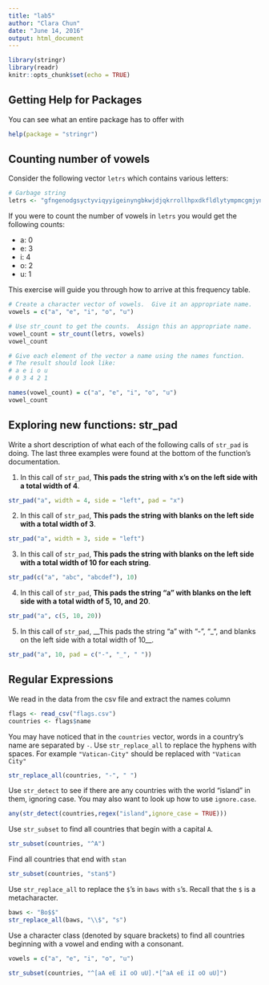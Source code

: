 ```yaml
---
title: "lab5"
author: "Clara Chun"
date: "June 14, 2016"
output: html_document
---
```


```r
library(stringr)
library(readr)
knitr::opts_chunk$set(echo = TRUE)
```

## Getting Help for Packages

You can see what an entire package has to offer with
```r
help(package = "stringr")
```


## Counting number of vowels

Consider the following vector `letrs` which contains various letters:
```r
# Garbage string
letrs <- "gfngenodgsyctyviqyyigeinyngbkwjdjqkrrollhpxdkfldlytympmcgmjynihusebtq"
```

If you were to count the number of vowels in `letrs` you would get the following counts:

- a: 0
- e: 3
- i: 4
- o: 2
- u: 1

This exercise will guide you through how to arrive at this frequency table.

```r
# Create a character vector of vowels.  Give it an appropriate name.
vowels = c("a", "e", "i", "o", "u")

# Use str_count to get the counts.  Assign this an appropriate name.
vowel_count = str_count(letrs, vowels)
vowel_count

# Give each element of the vector a name using the names function.
# The result should look like:
# a e i o u
# 0 3 4 2 1

names(vowel_count) = c("a", "e", "i", "o", "u")
vowel_count

```

## Exploring new functions: str_pad
Write a short description of what each of the following calls of `str_pad` is doing.  The last three examples were found at the bottom of the function's documentation.

1. In this call of `str_pad`, __This pads the string with x's on the left side with a total width of 4__.
```r
str_pad("a", width = 4, side = "left", pad = "x")
```

2. In this call of `str_pad`, __This pads the string with blanks on the left side with a total width of 3__.
```r
str_pad("a", width = 3, side = "left")
```

3. In this call of `str_pad`, __This pads the string with blanks on the left side with a total width of 10 for each string__.
```r
str_pad(c("a", "abc", "abcdef"), 10)
```

4. In this call of `str_pad`, __This pads the string "a" with blanks on the left side with a total width of 5, 10, and 20__.
```r
str_pad("a", c(5, 10, 20))
```

5. In this call of `str_pad`, __This pads the string "a" with "-", "_", and blanks on the left side with a total width of 10__.
```r
str_pad("a", 10, pad = c("-", "_", " "))
```

## Regular Expressions

We read in the data from the csv file and extract the names column
```r
flags <- read_csv("flags.csv")
countries <- flags$name
```

You may have noticed that in the `countries` vector, words in a country's name are separated by `-`.  Use `str_replace_all` to replace the hyphens with spaces.  For example `"Vatican-City"` should be replaced with `"Vatican City"`

```r
str_replace_all(countries, "-", " ")

```

Use `str_detect` to see if there are any countries with the world "island" in them, ignoring case.  You may also want to look up how to use `ignore.case`.

```r
any(str_detect(countries,regex("island",ignore_case = TRUE)))

```

Use `str_subset` to find all countries that begin with a capital `A`.
```r
str_subset(countries, "^A")
```

Find all countries that end with `stan`
```r
str_subset(countries, "stan$")
```

Use `str_replace_all` to replace the `$`'s in `baws` with `s`'s.  Recall that the `$` is a metacharacter.
```r
baws <- "Bo$$"
str_replace_all(baws, "\\$", "s")
```

Use a character class (denoted by square brackets) to find all countries beginning with a vowel and ending with a consonant.
```r
vowels = c("a", "e", "i", "o", "u")

str_subset(countries, "^[aA eE iI oO uU].*[^aA eE iI oO uU]")
```




